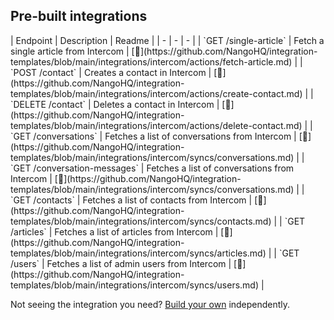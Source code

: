 
## Pre-built integrations

<AccordionGroup>


<Accordion title="Others">
| Endpoint | Description | Readme |
| - | - | - |
| `GET /single-article` | Fetch a single article from Intercom | [🔗](https://github.com/NangoHQ/integration-templates/blob/main/integrations/intercom/actions/fetch-article.md) |
| `POST /contact` | Creates a contact in Intercom | [🔗](https://github.com/NangoHQ/integration-templates/blob/main/integrations/intercom/actions/create-contact.md) |
| `DELETE /contact` | Deletes a contact in Intercom | [🔗](https://github.com/NangoHQ/integration-templates/blob/main/integrations/intercom/actions/delete-contact.md) |
| `GET /conversations` | Fetches a list of conversations from Intercom | [🔗](https://github.com/NangoHQ/integration-templates/blob/main/integrations/intercom/syncs/conversations.md) |
| `GET /conversation-messages` | Fetches a list of conversations from Intercom | [🔗](https://github.com/NangoHQ/integration-templates/blob/main/integrations/intercom/syncs/conversations.md) |
| `GET /contacts` | Fetches a list of contacts from Intercom | [🔗](https://github.com/NangoHQ/integration-templates/blob/main/integrations/intercom/syncs/contacts.md) |
| `GET /articles` | Fetches a list of articles from Intercom | [🔗](https://github.com/NangoHQ/integration-templates/blob/main/integrations/intercom/syncs/articles.md) |
| `GET /users` | Fetches a list of admin users from Intercom | [🔗](https://github.com/NangoHQ/integration-templates/blob/main/integrations/intercom/syncs/users.md) |
</Accordion>

</AccordionGroup>

<Tip>Not seeing the integration you need? [Build your own](https://docs.nango.dev/guides/custom-integrations/overview) independently.</Tip>

